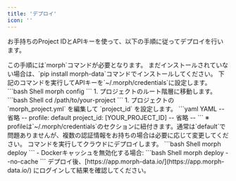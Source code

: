 ```yaml
---
title: 'デプロイ'
icon: ''
---
```


お手持ちのProject IDとAPIキーを使って、以下の手順に従ってデプロイを行います。

<Note>
    この手順には`morph`コマンドが必要となります。
    まだインストールされていない場合は、`pip install morph-data`コマンドでインストールしてください。
</Note>

<Steps>
    <Step title="morph CLIを設定する">
        下記のコマンドを実行してAPIキーを`~/.morph/credentials`に設定します。
        ```bash Shell
        morph config
        ```
    </Step>
    <Step title="プロジェクトをセットアップする">
        1. プロジェクトのルート階層に移動します。
            ```bash Shell
            cd /path/to/your-project
            ```
        1. プロジェクトの `morph_project.yml` を編集して `project_id` を設定します。
            ```yaml YAML
            -- 省略 --
            profile: default
            project_id: [YOUR_PROJECT_ID]
            -- 省略 --
            ```
            ※ profileは`~/.morph/credentials`のセクションに紐付きます。通常は`default`で問題ありませんが、複数の認証情報をお持ちの場合は必要に応じて変更してください。
    </Step>
    <Step title="クラウドにデプロイする">
        コマンドを実行してクラウドにデプロイします。
        ```bash Shell
        morph deploy
        ```
        - Dockerキャッシュを無効化する場合:
        ```bash Shell
        morph deploy --no-cache
        ```
        デプロイ後、[https://app.morph-data.io/](https://app.morph-data.io/) にログインして結果を確認してください。
    </Step>
</Steps>

